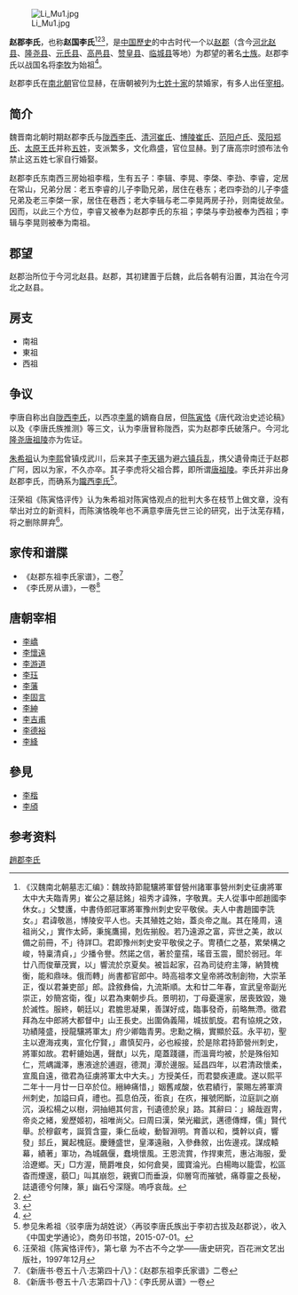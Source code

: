 [[File:Li_Mu1.jpg|thumbnail]]

'''赵郡李氏'''，也称'''赵国李氏'''<ref>《汉魏南北朝墓志汇编》：魏故持節龍驤將軍督營州諸軍事營州刺史征虜將軍太中大夫臨青男」崔公之墓誌銘」祖秀才諱殊，字敬異。夫人從事中郎趙國李休女。」父雙護，中書侍郎冠軍將軍豫州刺史安平敬侯。夫人中書趙國李詵女。」君諱敬邕，博陵安平人也。夫其殖姓之始，蓋炎帝之胤。其在隆周，遠祖尚父，」實作太師，秉旄鷹揚，剋佐揃殷。若乃遠源之富，弈世之美，故以備之前冊，不」待詳□。君即豫州刺史安平敬侯之子。冑積仁之基，累榮構之峻，特稟清貞，」少播令譽。然諾之信，著於童孺，瑤音玉震，聞於弱冠。年廿八而俊華茂實，以」響流於京夏矣。被旨起家，召為司徒府主簿，納贊槐衡，能和鼎味。俄而轉」尚書都官郎中。時高祖孝文皇帝將改制創物，大崇革正，復以君兼吏部」郎。詮敘彝倫，九流斯順。太和廿二年春，宣武皇帝副光崇正，妙簡宮衛，復」以君為東朝步兵。景明初，丁母憂還家，居喪致毀，幾於滅性。服終，朝廷以」君膽思凝果，善謀好成，臨事發奇，前略無滯。徵君拜為左中郎將大都督中」山王長史。出圍偽義陽，城拔凱旋。君有協規之效，功績隆盛，授龍驤將軍太」府少卿臨青男。忠勳之稱，實顯於茲。永平初，聖主以遼海戎夷，宣化佇賢，」肅慎契丹，必也綏接，於是除君持節營州刺史，將軍如故。君軒鏕始邁，聲猷」以先，麾蓋踐疆，而溫膏均被，於是殊俗知仁，荒嵎識澤，惠液途於逋遐，德潤」潭於邊服。延昌四年，以君清政懷柔，宣風自遠，徵君為征虜將軍太中大夫。」方授美任，而君嬰疾連歲。遂以熙平二年十一月廿一日卒於位。縉紳痛惜，」姻舊咸酸，依君績行，蒙賜左將軍濟州刺史，加謚曰貞，禮也。孤息伯茂，銜哀」在疚，摧號罔斷，泣庭訓之崩沉，淚松楊之以樹，洞抽絕其何言，刊遺德於泉」路。其辭曰：」綿哉遐冑，帝炎之緒，爰歷姬初，祖唯尚父。曰周曰漢，榮光繼武，邁德傳輝，儒」賢代舉。於穆叡考，誕質含靈，秉仁岳峻，動智淵明。育善以和，獎幹以貞，響發」邽丘，翼起槐庭。慶鍾盛世，皇澤遠融，入參彝敘，出佐邊戎。謀成轅幕，績著」軍功，為城飆偃，蠢境懷風。王恩流賞，作捍東荒，惠沾海服，愛洽遼鄉。天」□方渥，簡爵唯良，如何倉昊，國寶淪光。白楊晦以籠雲，松區杳而煙邃，藐□」叫其崩怨，親賓□而垂淚，仰層穹而摧號，痛尊靈之長秘，誌遺德兮何陳，篆」幽石兮深隧。嗚呼哀哉。</ref><ref>{{Cite book | author =沧州市文物局编 | title = 《沧州出土墓志》 | location =  北京 | publisher =  科学出版社  | date =2007年8月| pages =十四-十六 |ISBN =978-7-03-019523-4| accessdate = 2016-02-08 | url = | language= zh-cn| quote = }}</ref><ref>{{Citation| last=倪| first=润安| author-link=倪润安| year=2013年| title=《河北曲阳北魏崔楷墓的年代及相关问题》| periodical=《中国国家博物馆馆刊》| volume=| issue=02期| pages=25-34| url=http://www.cnki.com.cn/Article/CJFDTOTAL-ZLBK201302003.htm| doi=| oclc=| accessdate=2019-08-20| archive-date=2021-03-11| archive-url=https://web.archive.org/web/20210311084639/http://www.cnki.com.cn/Article/CJFDTOTAL-ZLBK201302003.htm| dead-url=no}}</ref>，是[[中国歷史|中国歷史]]的中古时代一个以[[赵郡|赵郡]]（含今[[河北|河北]][[赵县|赵县]]、[[隆尧县|隆尧县]]、[[元氏县|元氏县]]、[[高邑县|高邑县]]、[[赞皇县|赞皇县]]、[[临城县|临城县]]等地）为郡望的著名[[士族|士族]]。赵郡李氏以战国名将[[李牧|李牧]]为始祖<ref>{{Cite book|title=两汉魏晋南北朝时期关东豪族研究|last=尹建东著|first=|publisher=成都：四川大学出版社|year=2007.04|isbn=7-5614-3661-0|location=|pages=161-162}}</ref>。

赵郡李氏在[[南北朝|南北朝]]官位显赫，在唐朝被列为[[七姓十家|七姓十家]]的禁婚家，有多人出任[[宰相|宰相]]。

==简介==
魏晋南北朝时期赵郡李氏与[[陇西李氏|陇西李氏]]、[[清河崔氏|清河崔氏]]、[[博陵崔氏|博陵崔氏]]、[[范阳卢氏|范阳卢氏]]、[[荥阳郑氏|荥阳郑氏]]、[[太原王氏|太原王氏]]并称[[五姓|五姓]]，支派繁多，文化鼎盛，官位显赫。到了唐高宗时颁布法令禁止这五姓七家自行婚娶。

赵郡李氏东南西三房始祖李楷，生有五子：李辑、李晃、李棨、李劲、李睿，定居在常山，兄弟分居：老五李睿的儿子李勖兄弟，居住在巷东；老四李劲的儿子李盛兄弟及老三李棨一家，居住在巷西；老大李辑与老二李晃两房子孙，则南徙故垒。因而，以此三个方位，李睿又被奉为赵郡李氏的东祖；李棨与李劲被奉为西祖；李辑与李晃则被奉为南祖。

==郡望==
赵郡治所位于今河北赵县。赵郡，其初建置于后魏，此后各朝有沿置，其治在今河北之赵县。

==房支==
*南祖
*東祖
*西祖

==争议==
李唐自称出自[[陇西李氏|陇西李氏]]，以西凉[[李暠|李暠]]的嫡裔自居，但[[陈寅恪|陈寅恪]]《唐代政治史述论稿》以及《李唐氏族推测》等三文，认为李唐冒称陇西，实为赵郡李氏破落户。今河北[[隆尧唐祖陵|隆尧唐祖陵]]亦为佐证。

[[朱希祖|朱希祖]]认为[[李熙|李熙]]曾镇戍武川，后来其子[[李天锡|李天锡]]为避[[六镇起义|六镇兵乱]]，携父遺骨南迁于赵郡广阿，因以为家，不久亦卒。其子李虎将父祖合葬，即所谓[[隆尧唐祖陵|唐祖陵]]。李氏并非出身赵郡李氏，而确系为[[隴西李氏|隴西李氏]]<ref>参见朱希祖〈驳李唐为胡姓说〉〈再驳李唐氏族出于李初古拔及赵郡说〉，收入《中国史学通论》，商务印书馆，2015-07-01。</ref>。

汪荣祖《陈寅恪评传》认为朱希祖对陈寅恪观点的批判大多在枝节上做文章，没有举出对立的新资料，而陈演恪晚年也不满意李唐先世三论的研究，出于汰芜存精，将之删除屏弃<ref>汪荣祖《陈寅恪评传》，第七章 为不古不今之学——唐史研究，百花洲文艺出版社，1997年12月</ref>。

==家传和谱牒==
*《赵郡东祖李氏家谱》，二卷<ref>《新唐书·卷五十八·志第四十八》：《赵郡东祖李氏家谱》二卷</ref>
*《李氏房从谱》，一卷<ref>《新唐书·卷五十八·志第四十八》：《李氏房从谱》一卷</ref>

==唐朝宰相==
*[[李嶠|李嶠]]
*[[李懷遠|李懷遠]]
*[[李游道|李游道]]
*[[李珏|李珏]]
*[[李藩|李藩]]
*[[李固言|李固言]]
*[[李紳|李紳]]
*[[李吉甫|李吉甫]]
*[[李德裕|李德裕]]
*[[李絳|李絳]]

==參見==
* [[李楷|李楷]]
* [[李頎|李頎]]

==参考资料==
{{reflist}}

{{DEFAULTSORT:Li李}}
[[Category:趙郡李氏|]]